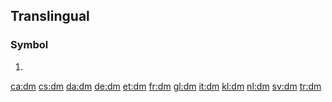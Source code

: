 {{also|dm|DM|Dm|.dm|d.m.|D.M.}}
==Translingual==
{{wikipedia}}

===Symbol===
{{mul-symbol}}

# {{SI-unit-abb2|deci|meter|metre|[[length]]}}

[[ca:dm]]
[[cs:dm]]
[[da:dm]]
[[de:dm]]
[[et:dm]]
[[fr:dm]]
[[gl:dm]]
[[it:dm]]
[[kl:dm]]
[[nl:dm]]
[[sv:dm]]
[[tr:dm]]